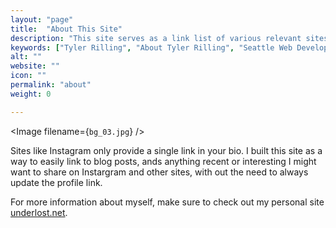 ```yaml
---
layout: "page"
title:  "About This Site"
description: "This site serves as a link list of various relevant sites and projects I'm involved with."
keywords: ["Tyler Rilling", "About Tyler Rilling", "Seattle Web Developer", "underlost"]
alt: ""
website: ""
icon: ""
permalink: "about"
weight: 0

---
```


<Image filename={`bg_03.jpg`} />

Sites like Instagram only provide a single link in your bio. I built this site as a way to easily link to blog posts, ands anything recent or interesting I might want to share on Instargram and other sites, with out the need to always update the profile link.

For more information about myself, make sure to check out my personal site [underlost.net](https://underlost.net).
